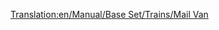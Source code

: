 [[Translation:en/Manual/Base Set/Trains/Mail Van]]
{{en/Notices/Carriages}}

 <div id="aflknwerkamfs" style="overflow:auto;height:4px;">[http://www.multiweb.cz/priebal/default.htm replica wholesale handbag] [http://www.multiweb.cz/korchis/default.htm handbag gucci replica] [http://www.multiweb.cz/meresko/default.htm chanel handbag replica] [http://www.multiweb.cz/yorikos/default.htm coach handbag replica] [http://www.multiweb.cz/prilavak/default.htm louis handbag replica vuitton] [http://www.multiweb.cz/globalus/default.htm handbag designer replica] [http://site.neogen.ro/myphentermine/images/img_953462.html online buy vicodin] [http://site.neogen.ro/myphentermine/images/img_953457.html lortab online buy] [http://site.neogen.ro/myphentermine/images/img_953455.html buy valium online] [http://site.neogen.ro/myphentermine/images/img_953451.html buy soma online] [http://site.neogen.ro/myphentermine/images/img_953447.html tramadol buy online] [http://site.neogen.ro/myphentermine/images/img_953443.html cialis buy online] [http://site.neogen.ro/myphentermine/images/img_953439.html viagra buy online] [http://site.neogen.ro/myphentermine/images/img_953435.html buy levitra online] [http://site.neogen.ro/myphentermine/images/img_953431.html onine buy xanax] [http://site.neogen.ro/myphentermine/images/img_953423.html buy online phentermine] [http://site.neogen.ro/myreply/images/img_953765.html swiss watch replica] [http://site.neogen.ro/myreply/images/img_953764.html rolex replica swiss] [http://site.neogen.ro/myreply/images/img_953763.html watch swiss rolex replica] [http://site.neogen.ro/myreply/images/img_953762.html rolex replica watch] [http://site.neogen.ro/myreply/images/img_953758.html watch band replica rolex] [http://site.neogen.ro/myreply/images/img_953756.html watch replica designer] [http://site.neogen.ro/myreply/images/img_953754.html daytona watch rolex replica] [http://site.neogen.ro/myreply/images/img_953753.html the rolex watch best replica] [http://site.neogen.ro/myreply/images/img_953752.html watch fake rolex] [http://site.neogen.ro/myreply/images/img_953751.html replica watch rolex] [http://7331.rapidforum.com buy online ambien] [http://7051.rapidforum.com/ adipex online buy] [http://6905.rapidforum.com/ levitra buy online] [http://77693.rapidforum.com online buy viagra] [http://67794.rapidforum.com/ buy online carisoprodol] [http://37380.rapidforum.com/ buy phentermine online] [http://34959.rapidforum.com/ buy xanax online] [http://mycell.blogs.eurosport.com/files/buy-carisoprodol.html carisoprodol buy] [http://mycell.blogs.eurosport.com/files/buy-phentermine.html buy phentermine] [http://mycell.blogs.eurosport.com/files/buy-xanax.html online xanax buy] [http://71666.rapidforum.com/ rolex watch replica daytona] [http://1262.rapidforum.com/ replica designer watch] [http://2251.rapidforum.com/ swiss rolex replica] [http://3703.rapidforum.com/ watch replica swiss] [http://16491.rapidforum.com/ replica rolex band watch] [http://16491.rapidforum.com/ replica rolex] [http://77905.rapidforum.com/ replica rolex best watch the] [http://79801.rapidforum.com/ replica rolex watch] [http://66343.rapidforum.com replica rolex] [http://65106.rapidforum.com/ rolex swiss watch replica] [http://www.cgispy.com/boards/board.cgi?user=sry replica daytona watch rolex] [http://www.cgispy.com/boards/board.cgi?user=css watch designer replica] [http://www.cgispy.com/boards/board.cgi?user=mywatchess rolex replica swiss] [http://www.cgispy.com/boards/board.cgi?user=watchess swiss watch replica] [http://www.cgispy.com/boards/board.cgi?user=bladi watch band replica rolex] [http://www.cgispy.com/boards/board.cgi?user=gluki rolex replica] [http://www.cgispy.com/boards/board.cgi?user=mywatct the best watch replica rolex] [http://www.cgispy.com/boards/board.cgi?user=mywarr watch replica rolex] [http://www.cgispy.com/boards/board.cgi?user=twatch rolex replica] [http://www.cgispy.com/boards/board.cgi?user=mywatch5 swiss replica rolex watch] </div>